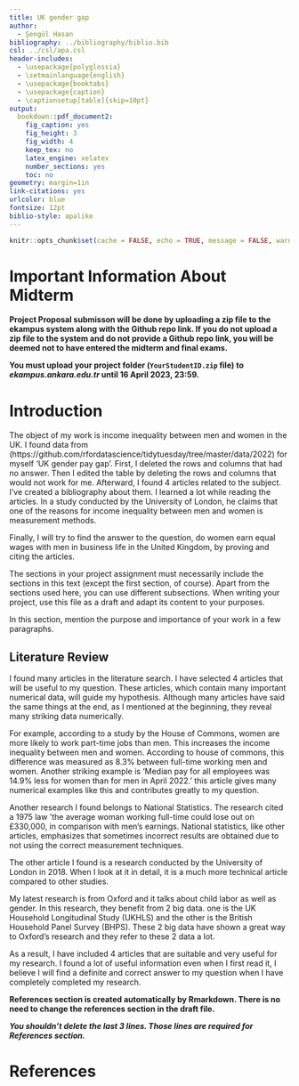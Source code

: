 ```yaml
---
title: UK gender gap
author: 
  - Şengül Hasan
bibliography: ../bibliography/biblio.bib
csl: ../csl/apa.csl
header-includes:
  - \usepackage{polyglossia}
  - \setmainlanguage{english}
  - \usepackage{booktabs}
  - \usepackage{caption} 
  - \captionsetup[table]{skip=10pt}
output:
  bookdown::pdf_document2:
    fig_caption: yes
    fig_height: 3
    fig_width: 4
    keep_tex: no
    latex_engine: xelatex
    number_sections: yes
    toc: no
geometry: margin=1in
link-citations: yes
urlcolor: blue
fontsize: 12pt
biblio-style: apalike
---
```

```r
knitr::opts_chunk$set(cache = FALSE, echo = TRUE, message = FALSE, warning = FALSE)
```

<!-- ======================================================================= -->
<!-- ============================== FOOTNOTES ============================== -->
<!-- ======================================================================= -->
[^1]: 20080502, [Github Repo](https://github.com/YOUR_USER_NAME_HERE/YOUR_REPO_NAME_HERE)

# Important Information About Midterm

\colorbox{BurntOrange}{WRITE YOUR GITHUB REPO LINK ON LINE 35 IN THIS FILE!}

**Project Proposal submisson will be done by uploading a zip file to the ekampus system along with the Github repo link. If you do not upload a zip file to the system and do not provide a Github repo link, you will be deemed not to have entered the midterm and final exams.**

**You must upload your project folder (`YourStudentID.zip` file) to *ekampus.ankara.edu.tr* until 16 April 2023, 23:59.**

\colorbox{WildStrawberry}{Read the README.md file in the project folder for more information.}

# Introduction
The object of my work is income inequality between men and women in the UK. I found data from (https://github.com/rfordatascience/tidytuesday/tree/master/data/2022) for myself 'UK gender pay gap'. First, I deleted the rows and columns that had no answer. Then I edited the table by deleting the rows and columns that would not work for me. Afterward, I found 4 articles related to the subject. I've created a bibliography about them. I learned a lot while reading the articles. In a study conducted by the University of London, he claims that one of the reasons for income inequality between men and women is measurement methods.

Finally, I will try to find the answer to the question, do women earn equal wages with men in business life in the United Kingdom, by proving and citing the articles.

The sections in your project assignment must necessarily include the sections in this text (except the first section, of course). Apart from the sections used here, you can use different subsections. When writing your project, use this file as a draft and adapt its content to your purposes.

In this section, mention the purpose and importance of your work in a few paragraphs.

## Literature Review

I found many articles in the literature search. I have selected 4 articles that will be useful to my question. These articles, which contain many important numerical data, will guide my hypothesis. Although many articles have said the same things at the end, as I mentioned at the beginning, they reveal many striking data numerically.

For example, according to a study by the House of Commons, women are more likely to work part-time jobs than men. This increases the income inequality between men and women. According to house of commons, this difference was measured as 8.3% between full-time working men and women. Another striking example is 'Median pay for
all employees was 14.9% less for women than for men in April 2022.'
this article gives many numerical examples like this and contributes greatly to my question.

Another research I found belongs to National Statistics. The research cited a 1975 law 'the average woman working full-time could lose out on £330,000, in comparison with men's earnings. National statistics, like other articles, emphasizes that sometimes incorrect results are obtained due to not using the correct measurement techniques.

The other article I found is a research conducted by the University of London in 2018. When I look at it in detail, it is a much more technical article compared to other studies.

My latest research is from Oxford and it talks about child labor as well as gender. In this research, they benefit from 2 big data. one is the UK Household Longitudinal Study (UKHLS) and the other is the British Household Panel Survey (BHPS). These 2 big data have shown a great way to Oxford's research and they refer to these 2 data a lot.


As a result, I have included 4 articles that are suitable and very useful for my research. I found a lot of useful information even when I first read it, I believe I will find a definite and correct answer to my question when I have completely completed my research.



**References section is created automatically by Rmarkdown. There is no need to change the references section in the draft file.**

**_You shouldn't delete the last 3 lines. Those lines are required for References section._**

\newpage
# References {#references}
<div id="refs"></div>

